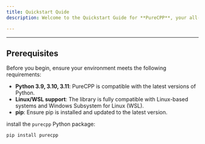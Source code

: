 ```yaml
---
title: Quickstart Quide
description: Welcome to the Quickstart Guide for **PureCPP**, your all-in-one solution for building **Retrieval-Augmented Generation (RAG)** pipelines with ease and efficiency. This guide will walk you through the steps to get started quickly.

---
```



---

## Prerequisites

Before you begin, ensure your environment meets the following requirements:

  - **Python 3.9, 3.10, 3.11**:  PureCPP is compatible with the latest versions of Python.
  - **Linux/WSL support**: The library is fully compatible with Linux-based systems and Windows Subsystem for Linux (WSL).
  - **pip**: Ensure pip is installed and updated to the latest version.

install the `purecpp` Python package:
```bash
pip install purecpp
```

